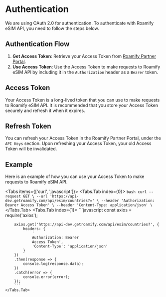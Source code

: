 
<NextSeo description="How to authenticate with Roamify eSIM API?" title="Roamify API - Authentication Module" />

# Authentication
We are using OAuth 2.0 for authentication. To authenticate with Roamify eSIM API, you need to follow the steps below.

## Authentication Flow
1. **Get Access Token**: Retrieve your Access Token from [Roamify Partner Portal](https://partner.getroamify.com/sign-in).
2. **Use Access Token**: Use the Access Token to make requests to Roamify eSIM API by including it in the `Authorization` header as a `Bearer` token.

## Access Token
Your Access Token is a long-lived token that you can use to make requests to Roamify eSIM API. It is recommended that you store your Access Token securely and refresh it when it expires.

## Refresh Token
You can refresh your Access Token in the Roamify Partner Portal, under the `API Keys` section. Upon refreshing your Access Token, your old Access Token will be invalidated.

## Example
Here is an example of how you can use your Access Token to make requests to Roamify eSIM API.

<Tabs items={['curl', 'javascript']}>
    <Tabs.Tab index={0}>
        ```bash
        curl --request GET \
        --url 'https://api-dev.getroamify.com/api/esim/countries?=' \
        --header 'Authorization: Bearer Access Token' \
        --header 'Content-Type: application/json' \
        ```
    </Tabs.Tab>
    <Tabs.Tab index={1}>
        ```javascript
        const axios = require('axios');

        axios.get('https://api-dev.getroamify.com/api/esim/countries?', {
            headers: {
                '
                Authorization: Bearer
                Access Token',
                'Content-Type': 'application/json'
            }
        })
        .then(response => {
            console.log(response.data);
        })
        .catch(error => {
            console.error(error);
        });
        ```
    </Tabs.Tab>
</Tabs>

